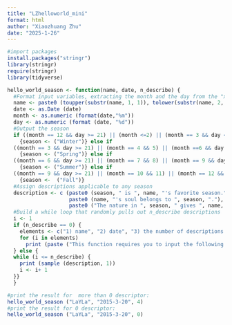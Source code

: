 ```yaml
---
title: "LZhelloworld_mini"
format: html
author: "Xiaozhuang Zhu"
date: "2025-1-26"
---
```


```r
#import packages
install.packages("stringr")
library(stringr)
require(stringr)
library(tidyverse)

hello_world_season <- function(name, date, n_describe) {
  #Format input variables, extracting the month and the day from the "x-y-z" format of the date
  name <- paste0 (toupper(substr(name, 1, 1)), tolower(substr(name, 2, nchar(name))))
  date <- as.Date (date)
  month <- as.numeric (format(date,"%m"))
  day <- as.numeric (format (date, "%d"))
  #Output the season
  if ((month == 12 && day >= 21) || (month <=2) || (month == 3 && day < 21))
    {season <- ("Winter")} else if 
  ((month == 3 && day >= 21) || (month == 4 && 5) || (month ==6 && day <21))
    {season <- ("Spring")} else if 
  ((month == 6 && day >= 21) || (month == 7 && 8) || (month == 9 && day < 21))
    {season <- ("Summer")} else if 
  ((month == 9 && day >= 21) || (month == 10 && 11) || (month == 12 && day < 21))
    {season <-  ("Fall")}
  #Assign descriptions applicable to any season
  description <- c (paste0 (season, " is ", name, "'s favorite season."),
                    paste0 (name, "'s soul belongs to ", season, "."),
                    paste0 ("The nature in ", season, " gives ", name, " hope and courage."))
  #Build a while loop that randomly pulls out n_describe descriptions 
  i <- 1
  if (n_describe == 0) {
    elements <- c("1) name", "2) date", "3) the number of descriptions you would like to generate")
    for (i in elements)
      print (paste ("This function requires you to input the following variable:", i))
  } else {
  while (i <= n_describe) {
    print (sample (description, 1))
    i <- i+ 1
  }}
  }

#print the result for  more than 0 descriptor:
hello_world_season ("LaYLa", "2015-3-20", 4)
#print the result for 0 descriptor:
hello_world_season ("LaYLa", "2015-3-20", 0)
```
